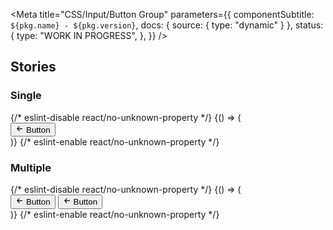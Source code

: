 

<Meta
  title="CSS/Input/Button Group"
  parameters={{
    componentSubtitle: `${pkg.name} - ${pkg.version}`,
    docs: { source: { type: "dynamic" } },
    status: {
      type: "WORK IN PROGRESS",
    },
  }}
/>

<Description markdown={readme} />

## Stories

### Single

<Canvas>
  {/* eslint-disable react/no-unknown-property */}
  <Story name="Single">
    {() => (
      <div class="denhaag-button-group denhaag-button-group--single">
        <button class={"denhaag-button denhaag-button--secondary-action denhaag-button--start-icon"}>
          <span class={"denhaag-button__icon"}>
            <svg
              width="1em"
              height="1em"
              viewBox="0 0 24 24"
              xmlns="http://www.w3.org/2000/svg"
              class="denhaag-icon"
              focusable="false"
              aria-hidden="true"
            >
              <path d="M11.707 18.707a1 1 0 01-1.414 0l-6-6a1 1 0 010-1.414l6-6a1 1 0 111.414 1.414L7.414 11H19a1 1 0 110 2H7.414l4.293 4.293a1 1 0 010 1.414z"></path>
            </svg>
          </span>
          Button
        </button>
      </div>
    )}
  </Story>
  {/* eslint-enable react/no-unknown-property */}
</Canvas>

### Multiple

<Canvas>
  {/* eslint-disable react/no-unknown-property */}
  <Story name="Multiple">
    {() => (
      <div class="denhaag-button-group denhaag-button-group--multiple">
        <button class={"denhaag-button denhaag-button--secondary-action denhaag-button--start-icon"}>
          <span class={"denhaag-button__icon"}>
            <svg
              width="1em"
              height="1em"
              viewBox="0 0 24 24"
              xmlns="http://www.w3.org/2000/svg"
              class="denhaag-icon"
              focusable="false"
              aria-hidden="true"
            >
              <path d="M11.707 18.707a1 1 0 01-1.414 0l-6-6a1 1 0 010-1.414l6-6a1 1 0 111.414 1.414L7.414 11H19a1 1 0 110 2H7.414l4.293 4.293a1 1 0 010 1.414z"></path>
            </svg>
          </span>
          Button
        </button>
        <button class={"denhaag-button denhaag-button--secondary-action denhaag-button--start-icon"}>
          <span class={"denhaag-button__icon"}>
            <svg
              width="1em"
              height="1em"
              viewBox="0 0 24 24"
              xmlns="http://www.w3.org/2000/svg"
              class="denhaag-icon"
              focusable="false"
              aria-hidden="true"
            >
              <path d="M11.707 18.707a1 1 0 01-1.414 0l-6-6a1 1 0 010-1.414l6-6a1 1 0 111.414 1.414L7.414 11H19a1 1 0 110 2H7.414l4.293 4.293a1 1 0 010 1.414z"></path>
            </svg>
          </span>
          Button
        </button>
      </div>
    )}
  </Story>
  {/* eslint-enable react/no-unknown-property */}
</Canvas>
